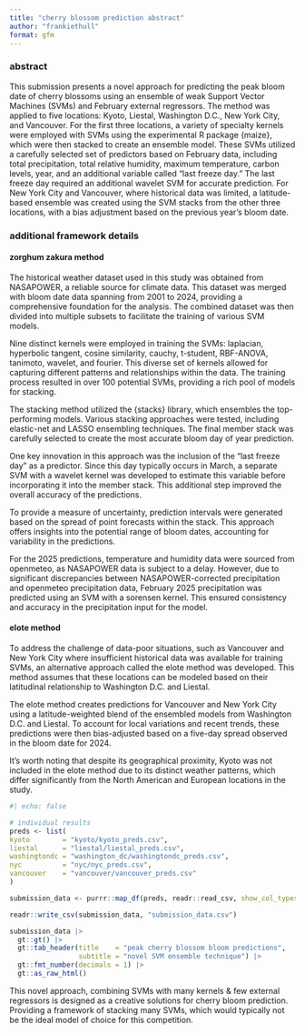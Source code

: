 ```yaml
---
title: "cherry blossom prediction abstract"
author: "frankiethull"
format: gfm
---
```


### abstract 

This submission presents a novel approach for predicting the peak bloom date of cherry blossoms using an ensemble of weak Support Vector Machines (SVMs) and February external regressors. The method was applied to five locations: Kyoto, Liestal, Washington D.C., New York City, and Vancouver. For the first three locations, a variety of specialty kernels were employed with SVMs using the experimental R package {maize}, which were then stacked to create an ensemble model. These SVMs utilized a carefully selected set of predictors based on February data, including total precipitation, total relative humidity, maximum temperature, carbon levels, year, and an additional variable called "last freeze day." The last freeze day required an additional wavelet SVM for accurate prediction. For New York City and Vancouver, where historical data was limited, a latitude-based ensemble was created using the SVM stacks from the other three locations, with a bias adjustment based on the previous year's bloom date.

### additional framework details

#### zorghum zakura method

The historical weather dataset used in this study was obtained from NASAPOWER, a reliable source for climate data. This dataset was merged with bloom date data spanning from 2001 to 2024, providing a comprehensive foundation for the analysis. The combined dataset was then divided into multiple subsets to facilitate the training of various SVM models.

Nine distinct kernels were employed in training the SVMs: laplacian, hyperbolic tangent, cosine similarity, cauchy, t-student, RBF-ANOVA, tanimoto, wavelet, and fourier. This diverse set of kernels allowed for capturing different patterns and relationships within the data. The training process resulted in over 100 potential SVMs, providing a rich pool of models for stacking.

The stacking method utilized the {stacks} library, which ensembles the top-performing models. Various stacking approaches were tested, including elastic-net and LASSO ensembling techniques. The final member stack was carefully selected to create the most accurate bloom day of year prediction.

One key innovation in this approach was the inclusion of the "last freeze day" as a predictor. Since this day typically occurs in March, a separate SVM with a wavelet kernel was developed to estimate this variable before incorporating it into the member stack. This additional step improved the overall accuracy of the predictions.

To provide a measure of uncertainty, prediction intervals were generated based on the spread of point forecasts within the stack. This approach offers insights into the potential range of bloom dates, accounting for variability in the predictions.

For the 2025 predictions, temperature and humidity data were sourced from openmeteo, as NASAPOWER data is subject to a delay. However, due to significant discrepancies between NASAPOWER-corrected precipitation and openmeteo precipitation data, February 2025 precipitation was predicted using an SVM with a sorensen kernel. This ensured consistency and accuracy in the precipitation input for the model.

#### elote method

To address the challenge of data-poor situations, such as Vancouver and New York City where insufficient historical data was available for training SVMs, an alternative approach called the elote method was developed. This method assumes that these locations can be modeled based on their latitudinal relationship to Washington D.C. and Liestal.

The elote method creates predictions for Vancouver and New York City using a latitude-weighted blend of the ensembled models from Washington D.C. and Liestal. To account for local variations and recent trends, these predictions were then bias-adjusted based on a five-day spread observed in the bloom date for 2024.

It's worth noting that despite its geographical proximity, Kyoto was not included in the elote method due to its distinct weather patterns, which differ significantly from the North American and European locations in the study.

```r
#| echo: false

# individual results
preds <- list(
kyoto        = "kyoto/kyoto_preds.csv",
liestal      = "liestal/liestal_preds.csv",
washingtondc = "washington_dc/washingtondc_preds.csv",
nyc          = "nyc/nyc_preds.csv",
vancouver    = "vancouver/vancouver_preds.csv"
)

submission_data <- purrr::map_df(preds, readr::read_csv, show_col_types = FALSE)

readr::write_csv(submission_data, "submission_data.csv")

submission_data |>
  gt::gt() |>
  gt::tab_header(title    = "peak cherry blossom bloom predictions",
                 subtitle = "novel SVM ensemble technique") |> 
  gt::fmt_number(decimals = 1) |> 
  gt::as_raw_html() 
```


This novel approach, combining SVMs with many kernels & few external regressors is designed as a creative solutions for cherry bloom prediction. Providing a framework of stacking many SVMs, which would typically not be the ideal model of choice for this competition. 